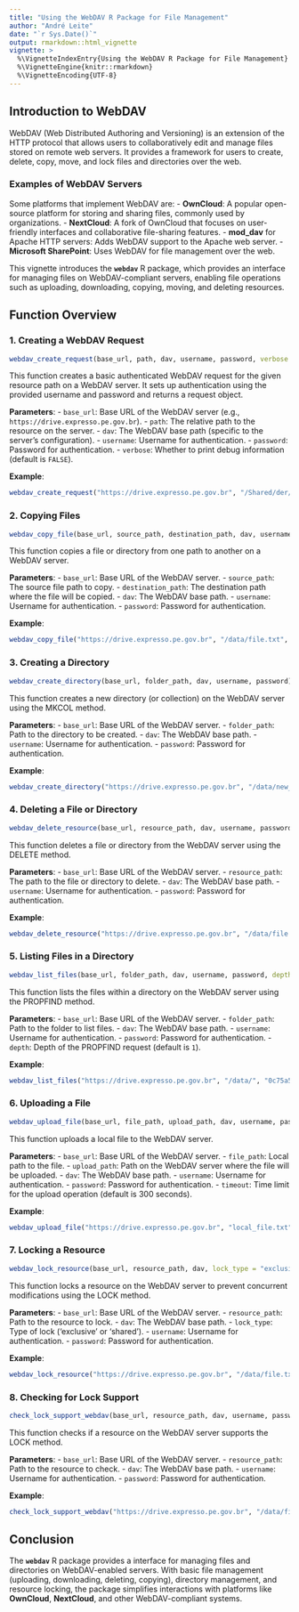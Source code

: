 ```yaml
---
title: "Using the WebDAV R Package for File Management"
author: "André Leite"
date: "`r Sys.Date()`"
output: rmarkdown::html_vignette
vignette: >
  %\VignetteIndexEntry{Using the WebDAV R Package for File Management}
  %\VignetteEngine{knitr::rmarkdown}
  %\VignetteEncoding{UTF-8}
---
```


## Introduction to WebDAV

WebDAV (Web Distributed Authoring and Versioning) is an extension of the HTTP protocol that allows users to collaboratively edit and manage files stored on remote web servers. It provides a framework for users to create, delete, copy, move, and lock files and directories over the web. 

### Examples of WebDAV Servers

Some platforms that implement WebDAV are:
- **OwnCloud**: A popular open-source platform for storing and sharing files, commonly used by organizations.
- **NextCloud**: A fork of OwnCloud that focuses on user-friendly interfaces and collaborative file-sharing features.
- **mod_dav** for Apache HTTP servers: Adds WebDAV support to the Apache web server.
- **Microsoft SharePoint**: Uses WebDAV for file management over the web.

This vignette introduces the **`webdav`** R package, which provides an interface for managing files on WebDAV-compliant servers, enabling file operations such as uploading, downloading, copying, moving, and deleting resources.

## Function Overview

### 1. Creating a WebDAV Request

```r
webdav_create_request(base_url, path, dav, username, password, verbose = FALSE)
```

This function creates a basic authenticated WebDAV request for the given resource path on a WebDAV server. It sets up authentication using the provided username and password and returns a request object.

**Parameters**:
- `base_url`: Base URL of the WebDAV server (e.g., `https://drive.expresso.pe.gov.br`).
- `path`: The relative path to the resource on the server.
- `dav`: The WebDAV base path (specific to the server's configuration).
- `username`: Username for authentication.
- `password`: Password for authentication.
- `verbose`: Whether to print debug information (default is `FALSE`).

**Example**:

```r
webdav_create_request("https://drive.expresso.pe.gov.br", "/Shared/der/app_painel/data/", "0c75a584-017d-103a-9c84-d34d2e44200b")
```

### 2. Copying Files

```r
webdav_copy_file(base_url, source_path, destination_path, dav, username, password)
```

This function copies a file or directory from one path to another on a WebDAV server.

**Parameters**:
- `base_url`: Base URL of the WebDAV server.
- `source_path`: The source file path to copy.
- `destination_path`: The destination path where the file will be copied.
- `dav`: The WebDAV base path.
- `username`: Username for authentication.
- `password`: Password for authentication.

**Example**:

```r
webdav_copy_file("https://drive.expresso.pe.gov.br", "/data/file.txt", "/data/copied_file.txt", "0c75a584-017d-103a-9c84-d34d2e44200b")
```

### 3. Creating a Directory

```r
webdav_create_directory(base_url, folder_path, dav, username, password)
```

This function creates a new directory (or collection) on the WebDAV server using the MKCOL method.

**Parameters**:
- `base_url`: Base URL of the WebDAV server.
- `folder_path`: Path to the directory to be created.
- `dav`: The WebDAV base path.
- `username`: Username for authentication.
- `password`: Password for authentication.

**Example**:

```r
webdav_create_directory("https://drive.expresso.pe.gov.br", "/data/new_folder/", "0c75a584-017d-103a-9c84-d34d2e44200b")
```

### 4. Deleting a File or Directory

```r
webdav_delete_resource(base_url, resource_path, dav, username, password, verbose = FALSE)
```

This function deletes a file or directory from the WebDAV server using the DELETE method.

**Parameters**:
- `base_url`: Base URL of the WebDAV server.
- `resource_path`: The path to the file or directory to delete.
- `dav`: The WebDAV base path.
- `username`: Username for authentication.
- `password`: Password for authentication.

**Example**:

```r
webdav_delete_resource("https://drive.expresso.pe.gov.br", "/data/file.txt", "0c75a584-017d-103a-9c84-d34d2e44200b")
```

### 5. Listing Files in a Directory

```r
webdav_list_files(base_url, folder_path, dav, username, password, depth = 1, verbose = FALSE)
```

This function lists the files within a directory on the WebDAV server using the PROPFIND method.

**Parameters**:
- `base_url`: Base URL of the WebDAV server.
- `folder_path`: Path to the folder to list files.
- `dav`: The WebDAV base path.
- `username`: Username for authentication.
- `password`: Password for authentication.
- `depth`: Depth of the PROPFIND request (default is `1`).

**Example**:

```r
webdav_list_files("https://drive.expresso.pe.gov.br", "/data/", "0c75a584-017d-103a-9c84-d34d2e44200b")
```

### 6. Uploading a File

```r
webdav_upload_file(base_url, file_path, upload_path, dav, username, password, timeout = 300)
```

This function uploads a local file to the WebDAV server.

**Parameters**:
- `base_url`: Base URL of the WebDAV server.
- `file_path`: Local path to the file.
- `upload_path`: Path on the WebDAV server where the file will be uploaded.
- `dav`: The WebDAV base path.
- `username`: Username for authentication.
- `password`: Password for authentication.
- `timeout`: Time limit for the upload operation (default is 300 seconds).

**Example**:

```r
webdav_upload_file("https://drive.expresso.pe.gov.br", "local_file.txt", "/data/", "0c75a584-017d-103a-9c84-d34d2e44200b")
```

### 7. Locking a Resource

```r
webdav_lock_resource(base_url, resource_path, dav, lock_type = "exclusive", username, password)
```

This function locks a resource on the WebDAV server to prevent concurrent modifications using the LOCK method.

**Parameters**:
- `base_url`: Base URL of the WebDAV server.
- `resource_path`: Path to the resource to lock.
- `dav`: The WebDAV base path.
- `lock_type`: Type of lock ('exclusive' or 'shared').
- `username`: Username for authentication.
- `password`: Password for authentication.

**Example**:

```r
webdav_lock_resource("https://drive.expresso.pe.gov.br", "/data/file.txt", "0c75a584-017d-103a-9c84-d34d2e44200b", "exclusive")
```

### 8. Checking for Lock Support

```r
check_lock_support_webdav(base_url, resource_path, dav, username, password)
```

This function checks if a resource on the WebDAV server supports the LOCK method.

**Parameters**:
- `base_url`: Base URL of the WebDAV server.
- `resource_path`: Path to the resource to check.
- `dav`: The WebDAV base path.
- `username`: Username for authentication.
- `password`: Password for authentication.

**Example**:

```r
check_lock_support_webdav("https://drive.expresso.pe.gov.br", "/data/file.txt", "0c75a584-017d-103a-9c84-d34d2e44200b")
```

## Conclusion

The **`webdav`** R package provides a interface for managing files and directories on WebDAV-enabled servers. With basic file management (uploading, downloading, deleting, copying), directory management, and resource locking, the package simplifies interactions with platforms like **OwnCloud**, **NextCloud**, and other WebDAV-compliant systems.

